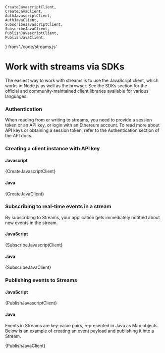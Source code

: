 

    CreateJavascriptClient,
    CreateJavaClient,
    AuthJavascriptClient,
    AuthJavaClient,
    SubscribeJavascriptClient,
    SubscribeJavaClient,
    PublishJavascriptClient,
    PublishJavaClient,
} from './code/streams.js'

# Work with streams via SDKs

The easiest way to work with streams is to use the JavaScript client, which works in Node.js as well as the browser. See the <Link to={docsLinks.sdk}>SDKs section</Link> for the official and community-maintained client libraries available for various languages.

### Authentication

When reading from or writing to streams, you need to provide a session token or an API key, or login with an Ethereum account. To read more about API keys or obtaining a session token, refer to the <Link to={docsLinks.authentication}>Authentication section of the API docs</Link>.

### Creating a client instance with API key

#### Javascript
<CodeSnippet language='javascript'>{CreateJavascriptClient}</CodeSnippet>

#### Java
<CodeSnippet language='java'>{CreateJavaClient}</CodeSnippet>

### Subscribing to real-time events in a stream

By subscribing to Streams, your application gets immediately notified about new events in the stream.

#### JavaScript
<CodeSnippet language='javascript'>{SubscribeJavascriptClient}</CodeSnippet>

#### Java
<CodeSnippet language='java'>{SubscribeJavaClient}</CodeSnippet>

### Publishing events to Streams

#### JavaScript
<CodeSnippet language='javascript'>{PublishJavascriptClient}</CodeSnippet>

#### Java
Events in Streams are key-value pairs, represented in Java as Map objects. Below is an example of creating an event payload and publishing it into a Stream.

<CodeSnippet language='java'>{PublishJavaClient}</CodeSnippet>
